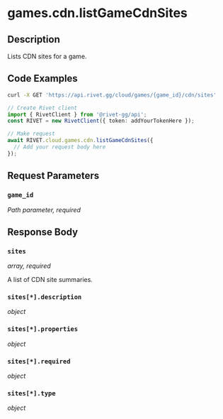 

# games.cdn.listGameCdnSites

## Description

Lists CDN sites for a game.


## Code Examples

<CodeGroup title='Request' tag='GET' label='https://api.rivet.gg/cloud/games/{game_id}/cdn/sites'>

```bash {{ title: 'cURL' }}
curl -X GET 'https://api.rivet.gg/cloud/games/{game_id}/cdn/sites'
```

```ts
// Create Rivet client
import { RivetClient } from '@rivet-gg/api';
const RIVET = new RivetClient({ token: addYourTokenHere });

// Make request
await RIVET.cloud.games.cdn.listGameCdnSites({
  // Add your request body here
});
```

</CodeGroup>


## Request Parameters


### `game_id`

_Path parameter, required_





## Response Body

### `sites`

_array, required_

A list of CDN site summaries.

### `sites[*].description`

_object_

### `sites[*].properties`

_object_

### `sites[*].required`

_object_

### `sites[*].type`

_object_




